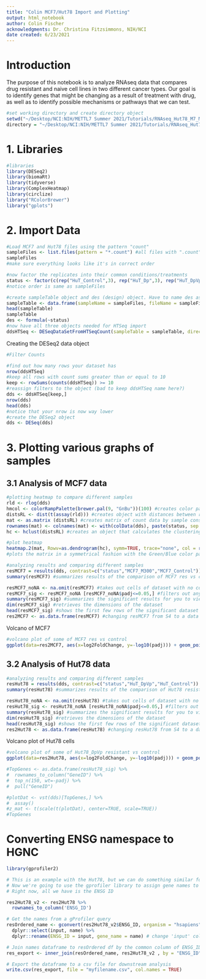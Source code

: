 ```yaml
---
title: "Colin MCF7/Hut78 Import and Plotting"
output: html_notebook
author: Colin Fischer
acknowledgments: Dr. Christina Fitzsimmons, NIH/NCI
date created: 6/23/2021
---
```

# Introduction
The purpose of this notebook is to analyze RNAseq data that compares drug resistant and naive cell lines in two different cancer types. Our goal is to identify genes that might be changing as a result of treatment with drug, as well as to identify possible mechanisms or pathways that we can test. 
```r
#set working directory and create directory object
setwd("~/Desktop/NCI:NIH/METTL7 Summer 2021/Tutorials/RNAseq_Hut78_M7_MCF7")
directory = "~/Desktop/NCI:NIH/METTL7 Summer 2021/Tutorials/RNAseq_Hut78_M7_MCF7"
```
# 1. Libraries
```r
#libraries
library(DESeq2)
library(biomaRt)
library(tidyverse)
library(ComplexHeatmap)
library(circlize)
library("RColorBrewer")
library("gplots")
```

# 2. Import Data
```r
#Load MCF7 and Hut78 files using the pattern "count"
sampleFiles <- list.files(pattern = "*.count") #all files with ".count" put in sampleFiles object
sampleFiles
#make sure everything looks like it's in correct order
```

```r
#now factor the replicates into their common conditions/treatments
status <- factor(c(rep("HuT_Control",3), rep("HuT_Dp",3), rep("HuT_DpVp",3), rep("MCF7_Control",3), rep("MCF7_M300",3)))
#notice order is same as sampleFiles
```

```r
#create sampleTable object and des (design) object. Have to name des as design is a function in R
sampleTable <- data.frame(sampleName = sampleFiles, fileName = sampleFiles, status=status)
head(sampleTable)
sampleTable
des <- formula(~status) 
#now have all three objects needed for HTSeq import
ddsHTSeq <- DESeqDataSetFromHTSeqCount(sampleTable = sampleTable, directory = directory, design = des)
```
Creating the DESeq2 data object
```r
#Filter Counts

#find out how many rows your dataset has
nrow(ddsHTSeq)
#keep all rows with count sums greater than or equal to 10
keep <- rowSums(counts(ddsHTSeq)) >= 10
#reassign filters to the object (bad to keep ddsHTSeq name here?)
dds <- ddsHTSeq[keep,]
nrow(dds)
head(dds)
#notice that your nrow is now way lower
#create the DESeq2 object
dds <- DESeq(dds)
```
# 3. Plotting various graphs of samples
## 3.1 Analysis of MCF7 data
```r
#plotting heatmap to compare different samples
rld <- rlog(dds)
hmcol <- colorRampPalette(brewer.pal(9, "GnBu"))(100) #creates color palette for heatmap
distsRL <- dist(t(assay(rld))) #creates object with distances between rows?
mat <- as.matrix (distsRL) #creates matrix of count data by sample considering distances between counts?
rownames(mat) <- colnames(mat) <- with(colData(dds), paste(status, sep = " : ")) #assigns column data of the dataset to be the column names of the matrix, then assigns that to be the row names?
hc <- hclust(distsRL) #creates an object that calculates the clustering of the count distances?

#plot heatmap
heatmap.2(mat, Rowv=as.dendrogram(hc), symm=TRUE, trace="none", col = rev(hmcol))
#plots the matrix in a symmetrical fashion with the Green/Blue color palette being reversed to Red/Yellow? Why not red/yellow? Dendrograms are the clusters of similar genes (similar to phylogenic tree plots)
```
```r
#analyzing results and comparing different samples
resMCF7 = results(dds, contrast=c("status","MCF7_M300","MCF7_Control")) # comparing MCF7 res to control
summary(resMCF7) #summarizes results of the comparison of MCF7 res vs control

resMCF7_noNA <- na.omit(resMCF7) #takes out cells of dataset with no counts, marked NA
resMCF7_sig <- resMCF7_noNA [resMCF7_noNA$padj<=0.05,] #filters out any counts with padj value > 0.05
summary(resMCF7_sig) #summarizes the significant results for you to view
dim(resMCF7_sig) #retrieves the dimensions of the dataset
head(resMCF7_sig) #shows the first few rows of the significant dataset
res2MCF7 <- as.data.frame(resMCF7) #changing resMCF7 from S4 to a data frame

```
Volcano of MCF7
```r
#volcano plot of some of MCF7 res vs control
ggplot(data=res2MCF7, aes(x=log2FoldChange, y=-log10(padj))) + geom_point(aes(color=padj < 0.05)) + ggtitle("MCF7 M300 vs MCF7 Control") +xlab("log2 Fold Change") + ylab("-log10 padj")

```
## 3.2 Analysis of Hut78 data
```r
#analyzing results and comparing different samples
resHut78 = results(dds, contrast=c("status","HuT_DpVp","HuT_Control")) # comparing HuT78 resistant to control
summary(resHut78) #summarizes results of the comparison of Hut78 resistant vs control

resHut78_noNA <- na.omit(resHut78) #takes out cells of dataset with no counts, marked NA
resHut78_sig <- resHut78_noNA [resHut78_noNA$padj<=0.05,] #filters out any counts with padj value > 0.05
summary(resHut78_sig) #summarizes the significant results for you to view
dim(resHut78_sig) #retrieves the dimensions of the dataset
head(resHut78_sig) #shows the first few rows of the significant dataset
res2Hut78 <- as.data.frame(resHut78) #changing resHut78 from S4 to a data frame
```
Volcano plot of Hut78 cells 
```r
#volcano plot of some of Hut78_DpVp resistant vs control
ggplot(data=res2Hut78, aes(x=log2FoldChange, y=-log10(padj))) + geom_point(aes(color=padj < 0.05)) + ggtitle("Hut78 DpVp vs Hut78 Control") +xlab("log2 Fold Change") + ylab("-log10 padj")
```

```r
#TopGenes <- as.data.frame(resHut78_sig) %>% 
#  rownames_to_column("GeneID") %>% 
#  top_n(150, wt=-padj) %>% 
#  pull("GeneID")

#plotDat <- vst(dds)[TopGenes,] %>% 
#  assay()
#z_mat <- t(scale(t(plotDat), center=TRUE, scale=TRUE))
#TopGenes
```
# Converting ENSG namespace to HGNC

```r
library(gprofiler2)

# This is an example with the Hut78, but we can do something similar for the MCF7. 
# Now we're going to use the gprofiler library to assign gene names to the data. 
# Right now, all we have is the ENSG ID

res2Hut78_v2 <- res2Hut78 %>%
  rownames_to_column('ENSG_ID')

# Get the names from a gProfiler query
resOrdered_name <- gconvert(res2Hut78_v2$ENSG_ID, organism = "hsapiens", target = "HGNC", filter_na = F) %>%
  dplyr::select(input, name) %>%
  dplyr::rename(ENSG_ID = input, gene_name = name) # change 'input' column name to 'ENSG_ID'

# Join names dataframe to resOrdered df by the common column of ENSG_ID
res_export <- inner_join(resOrdered_name, res2Hut78_v2 , by = "ENSG_ID")

# Export the dataframe to a csv file for downstream analysis
write.csv(res_export, file = "myfilename.csv", col.names = TRUE)


```


